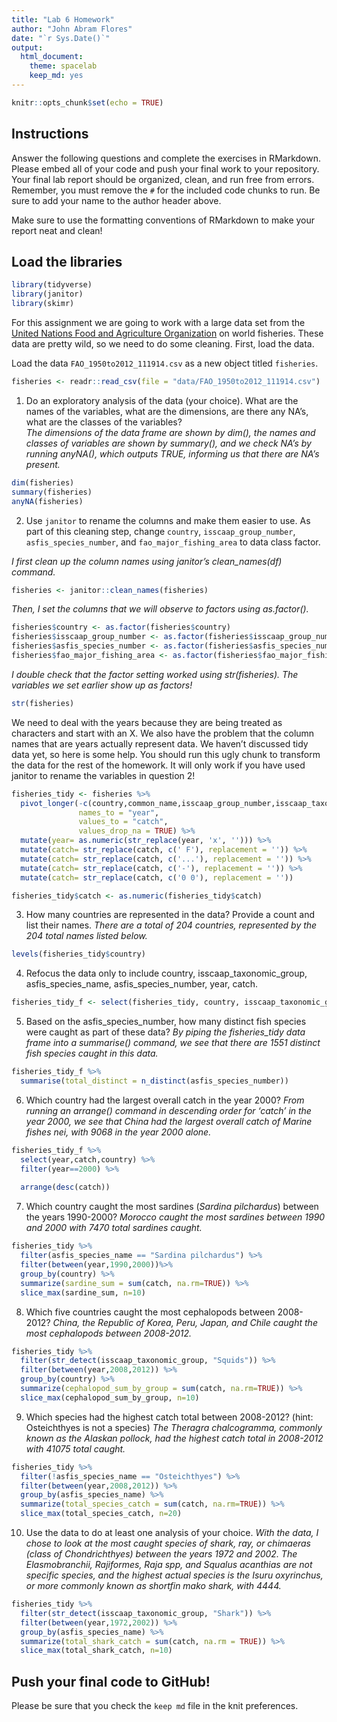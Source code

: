 ```yaml
---
title: "Lab 6 Homework"
author: "John Abram Flores"
date: "`r Sys.Date()`"
output:
  html_document: 
    theme: spacelab
    keep_md: yes
---
```


```r
knitr::opts_chunk$set(echo = TRUE)
```

## Instructions
Answer the following questions and complete the exercises in RMarkdown. Please embed all of your code and push your final work to your repository. Your final lab report should be organized, clean, and run free from errors. Remember, you must remove the `#` for the included code chunks to run. Be sure to add your name to the author header above.  

Make sure to use the formatting conventions of RMarkdown to make your report neat and clean!  

## Load the libraries
```r
library(tidyverse)
library(janitor)
library(skimr)
```

For this assignment we are going to work with a large data set from the [United Nations Food and Agriculture Organization](http://www.fao.org/about/en/) on world fisheries. These data are pretty wild, so we need to do some cleaning. First, load the data.  

Load the data `FAO_1950to2012_111914.csv` as a new object titled `fisheries`.
```r
fisheries <- readr::read_csv(file = "data/FAO_1950to2012_111914.csv")
```

1. Do an exploratory analysis of the data (your choice). What are the names of the variables, what are the dimensions, are there any NA's, what are the classes of the variables?  
*The dimensions of the data frame are shown by dim(), the names and classes of variables are shown by summary(), and we check NA's by running anyNA(), which outputs TRUE, informing us that there are NA's present.*
```r
dim(fisheries)
summary(fisheries)
anyNA(fisheries)
```

2. Use `janitor` to rename the columns and make them easier to use. As part of this cleaning step, change `country`, `isscaap_group_number`, `asfis_species_number`, and `fao_major_fishing_area` to data class factor. 

*I first clean up the column names using janitor's clean_names(df) command.*
```r
fisheries <- janitor::clean_names(fisheries)
```
*Then, I set the columns that we will observe to factors using as.factor().*
```r
fisheries$country <- as.factor(fisheries$country)
fisheries$isscaap_group_number <- as.factor(fisheries$isscaap_group_number)
fisheries$asfis_species_number <- as.factor(fisheries$asfis_species_number)
fisheries$fao_major_fishing_area <- as.factor(fisheries$fao_major_fishing_area)
```

*I double check that the factor setting worked using str(fisheries). The variables we set earlier show up as factors!*
```r
str(fisheries)
```

We need to deal with the years because they are being treated as characters and start with an X. We also have the problem that the column names that are years actually represent data. We haven't discussed tidy data yet, so here is some help. You should run this ugly chunk to transform the data for the rest of the homework. It will only work if you have used janitor to rename the variables in question 2!
```r
fisheries_tidy <- fisheries %>% 
  pivot_longer(-c(country,common_name,isscaap_group_number,isscaap_taxonomic_group,asfis_species_number,asfis_species_name,fao_major_fishing_area,measure),
               names_to = "year",
               values_to = "catch",
               values_drop_na = TRUE) %>% 
  mutate(year= as.numeric(str_replace(year, 'x', ''))) %>% 
  mutate(catch= str_replace(catch, c(' F'), replacement = '')) %>% 
  mutate(catch= str_replace(catch, c('...'), replacement = '')) %>% 
  mutate(catch= str_replace(catch, c('-'), replacement = '')) %>% 
  mutate(catch= str_replace(catch, c('0 0'), replacement = ''))

fisheries_tidy$catch <- as.numeric(fisheries_tidy$catch)
```

3. How many countries are represented in the data? Provide a count and list their names.
*There are a total of 204 countries, represented by the 204 total names listed below.*
```r
levels(fisheries_tidy$country)
```

4. Refocus the data only to include country, isscaap_taxonomic_group, asfis_species_name, asfis_species_number, year, catch.
```r
fisheries_tidy_f <- select(fisheries_tidy, country, isscaap_taxonomic_group, asfis_species_name, asfis_species_number, year, catch)
```

5. Based on the asfis_species_number, how many distinct fish species were caught as part of these data?
*By piping the fisheries_tidy data frame into a summarise() command, we see that there are 1551 distinct fish species caught in this data.*
```r
fisheries_tidy_f %>%
  summarise(total_distinct = n_distinct(asfis_species_number))
```

6. Which country had the largest overall catch in the year 2000?
*From running an arrange() command in descending order for 'catch' in the year 2000, we see that China had the largest overall catch of Marine fishes nei, with 9068 in the year 2000 alone.*
```r
fisheries_tidy_f %>%
  select(year,catch,country) %>%
  filter(year==2000) %>%
  
  arrange(desc(catch))
```

7. Which country caught the most sardines (_Sardina pilchardus_) between the years 1990-2000?
*Morocco caught the most sardines between 1990 and 2000 with 7470 total sardines caught.*
```r
fisheries_tidy %>%
  filter(asfis_species_name == "Sardina pilchardus") %>%
  filter(between(year,1990,2000))%>%
  group_by(country) %>%
  summarize(sardine_sum = sum(catch, na.rm=TRUE)) %>%
  slice_max(sardine_sum, n=10)
```

8. Which five countries caught the most cephalopods between 2008-2012?
*China, the Republic of Korea, Peru, Japan, and Chile caught the most cephalopods between 2008-2012.*

```r
fisheries_tidy %>%
  filter(str_detect(isscaap_taxonomic_group, "Squids")) %>%
  filter(between(year,2008,2012)) %>%
  group_by(country) %>%
  summarize(cephalopod_sum_by_group = sum(catch, na.rm=TRUE)) %>%
  slice_max(cephalopod_sum_by_group, n=10)
```

9. Which species had the highest catch total between 2008-2012? (hint: Osteichthyes is not a species)
*The Theragra chalcogramma, commonly known as the Alaskan pollock, had the highest catch total in 2008-2012 with 41075 total caught.*
```r
fisheries_tidy %>%
  filter(!asfis_species_name == "Osteichthyes") %>%
  filter(between(year,2008,2012)) %>%
  group_by(asfis_species_name) %>%
  summarize(total_species_catch = sum(catch, na.rm=TRUE)) %>%
  slice_max(total_species_catch, n=20)
```

10. Use the data to do at least one analysis of your choice.
*With the data, I chose to look at the most caught species of shark, ray, or chimaeras (class of Chondrichthyes) between the years 1972 and 2002. The Elasmobranchii, Rajiformes, Raja spp, and Squalus acanthias are not specific species, and the highest actual species is the Isuru oxyrinchus, or more commonly known as shortfin mako shark, with 4444.*

```r
fisheries_tidy %>%
  filter(str_detect(isscaap_taxonomic_group, "Shark")) %>%
  filter(between(year,1972,2002)) %>%
  group_by(asfis_species_name) %>%
  summarize(total_shark_catch = sum(catch, na.rm = TRUE)) %>%
  slice_max(total_shark_catch, n=10)
```

## Push your final code to GitHub!
Please be sure that you check the `keep md` file in the knit preferences.   